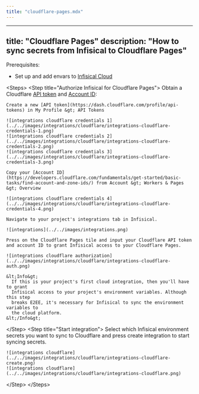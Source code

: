 ```yaml
---
title: "cloudflare-pages.mdx"
---
```


---
title: "Cloudflare Pages"
description: "How to sync secrets from Infisical to Cloudflare Pages"
---

Prerequisites:

- Set up and add envars to [Infisical Cloud](https://app.infisical.com)

&lt;Steps&gt;
  &lt;Step title="Authorize Infisical for Cloudflare Pages"&gt;
    Obtain a Cloudflare [API token](https://dash.cloudflare.com/profile/api-tokens) and [Account ID](https://developers.cloudflare.com/fundamentals/get-started/basic-tasks/find-account-and-zone-ids/):

    Create a new [API token](https://dash.cloudflare.com/profile/api-tokens) in My Profile &gt; API Tokens

    ![integrations cloudflare credentials 1](../../images/integrations/cloudflare/integrations-cloudflare-credentials-1.png)
    ![integrations cloudflare credentials 2](../../images/integrations/cloudflare/integrations-cloudflare-credentials-2.png)
    ![integrations cloudflare credentials 3](../../images/integrations/cloudflare/integrations-cloudflare-credentials-3.png)

    Copy your [Account ID](https://developers.cloudflare.com/fundamentals/get-started/basic-tasks/find-account-and-zone-ids/) from Account &gt; Workers & Pages &gt; Overview

    ![integrations cloudflare credentials 4](../../images/integrations/cloudflare/integrations-cloudflare-credentials-4.png)
    
    Navigate to your project's integrations tab in Infisical.

    ![integrations](../../images/integrations.png)

    Press on the Cloudflare Pages tile and input your Cloudflare API token and account ID to grant Infisical access to your Cloudflare Pages.

    ![integrations cloudflare authorization](../../images/integrations/cloudflare/integrations-cloudflare-auth.png)

    &lt;Info&gt;
      If this is your project's first cloud integration, then you'll have to grant
      Infisical access to your project's environment variables. Although this step
      breaks E2EE, it's necessary for Infisical to sync the environment variables to
      the cloud platform.
    &lt;/Info&gt;
  &lt;/Step&gt;
  &lt;Step title="Start integration"&gt;
    Select which Infisical environment secrets you want to sync to Cloudflare and press create integration to start syncing secrets.

    ![integrations cloudflare](../../images/integrations/cloudflare/integrations-cloudflare-create.png)
    ![integrations cloudflare](../../images/integrations/cloudflare/integrations-cloudflare.png)
  &lt;/Step&gt;
&lt;/Steps&gt;